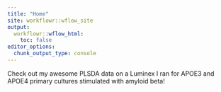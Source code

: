 ```yaml
---
title: "Home"
site: workflowr::wflow_site
output:
  workflowr::wflow_html:
    toc: false
editor_options:
  chunk_output_type: console
---
```


Check out my awesome PLSDA data on a Luminex I ran for APOE3 and APOE4 primary cultures stimulated with amyloid beta!
